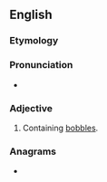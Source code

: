 ==English==

===Etymology===
{{suffix|en|bobble|y}}

===Pronunciation===
* {{rhymes|en|ɒbəli|s=3}}

===Adjective===
{{en-adj|bobblier}}

# Containing [[bobble]]s.

===Anagrams===
* {{anagrams|en|a=bbbloy|blobby}}
